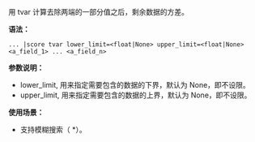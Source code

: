 用 tvar 计算去除两端的一部分值之后，剩余数据的方差。

**语法：**

```
... |score tvar lower_limit=<float|None> upper_limit=<float|None> <a_field_1> ... <a_field_n>
```

**参数说明：**

- lower_limit, 用来指定需要包含的数据的下界，默认为 None，即不设限。
- upper_limit, 用来指定需要包含的数据的上界，默认为 None，即不设限。

**使用场景：**

- 支持模糊搜索（ \*）。

